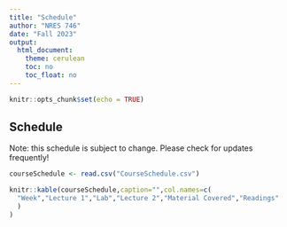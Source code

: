 ```yaml
---
title: "Schedule"
author: "NRES 746"
date: "Fall 2023"
output: 
  html_document: 
    theme: cerulean
    toc: no
    toc_float: no
---
```


```r
knitr::opts_chunk$set(echo = TRUE)
```

## Schedule

Note: this schedule is subject to change. Please check for updates frequently!

```r
courseSchedule <- read.csv("CourseSchedule.csv")

```

```r
knitr::kable(courseSchedule,caption="",col.names=c(
  "Week","Lecture 1","Lab","Lecture 2","Material Covered","Readings"
  )
)

```

